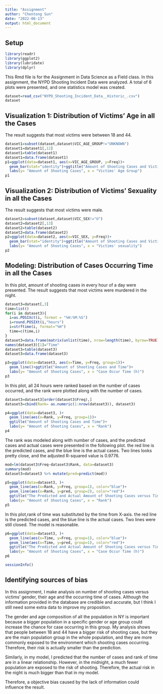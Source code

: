 ---
title: "Assignment"
author: "Chentong Sun"
date: "2022-08-13"
output: html_document
---

## Setup

```{r}
library(readr)
library(ggplot2)
library(lubridate)
library(dplyr)
```

This Rmd file is for the Assignment in Data Science as a Field class. In this assignment, the NYPD Shooting Incident Data were analyzed. A total of 6 plots were presented, and one statistics model was created.

```{r}
dataset=read_csv("NYPD_Shooting_Incident_Data__Historic_.csv")
dataset
```

## Visualization 1: Distribution of Victims' Age in all the Cases

The result suggests that most victims were between 18 and 44.

```{r}
dataset1=subset(dataset,dataset$VIC_AGE_GROUP!="UNKNOWN")
dataset1=dataset1[,12]
dataset1=table(dataset1)
dataset1=data.frame(dataset1)
p1=ggplot(data=dataset1, aes(x=VIC_AGE_GROUP, y=Freq))+
  geom_bar(stat="identity")+ggtitle("Amount of Shooting Cases and Victims' Age Group")+
  labs(y= "Amount of Shooting Cases", x = "Victims' Age Group")
p1
```

## Visualization 2: Distribution of Victims' Sexuality in all the Cases

The result suggests that most victims were male.

```{r}
dataset2=subset(dataset,dataset$VIC_SEX!="U")
dataset2=dataset2[,13]
dataset2=table(dataset2)
dataset2=data.frame(dataset2)
p2=ggplot(data=dataset2, aes(x=VIC_SEX, y=Freq))+
  geom_bar(stat="identity")+ggtitle("Amount of Shooting Cases and Victims' sexuality")+
  labs(y= "Amount of Shooting Cases", x = "Victims' sexuality")
p2
```

## Modeling: Distribution of Cases Occurring Time in all the Cases

In this plot, amount of shooting cases in every hour of a day were presented. The result suggests that most victims were murdered in the night.

```{r}
dataset3=dataset[,3]
time=list()
for(i in dataset3){
  i=as.POSIXct(i, format = "%H:%M:%S")
  i=round.POSIXt(i,"hours")
  i=strftime(i, format="%H")
  time=c(time,i)
}
dataset3=data.frame(matrix(unlist(time), nrow=length(time), byrow=TRUE))
names(dataset3)[1]="Time"
dataset3=table(dataset3)
dataset3=data.frame(dataset3)

p3=ggplot(data=dataset3, aes(x=Time, y=Freq, group=1))+
  geom_line()+ggtitle("Amount of Shooting Cases and Time")+
  labs(y= "Amount of Shooting Cases", x = "Case Occur Time (h)")
p3
```

In this plot, all 24 hours were ranked based on the number of cases occurred, and the rank were plotted along with the number of cases.

```{r}
dataset3=dataset3[order(dataset3$Freq),]
dataset3=cbind(Rank= as.numeric(1:nrow(dataset3)), dataset3)

p4=ggplot(data=dataset3, )+
  geom_line(aes(x=Rank, y=Freq, group=1))+
  ggtitle("Amount of Shooting Cases and Time")+
  labs(y= "Amount of Shooting Cases", x = "Rank")
p4
```

The rank was modeled along with number of cases, and the predicted cases and actual cases were presented in the following plot. the red line is the predicted cases, and the blue line is the actual cases. Two lines looks pretty close, and the adjusted R-squared value is 0.9776.

```{r}
mod=lm(dataset3$Freq~dataset3$Rank, data=dataset3)
summary(mod)
dataset3=dataset3 %>% mutate(pred=predict(mod))

p5=ggplot(data=dataset3, )+
  geom_line(aes(x=Rank, y=Freq, group=1), color="blue")+
  geom_line(aes(x=Rank, y=pred, group=2), color="red")+
  ggtitle("The Predicted and Actual Amount of Shooting Cases versus Time")+
  labs(y= "Amount of Shooting Cases", x = "Rank")
p5
```

In this plot,rank of time was substituted by the time from X-axis. the red line is the predicted cases, and the blue line is the actual cases. Two lines were still closed. The model is reasonable.

```{r}
p6=ggplot(data=dataset3, )+
  geom_line(aes(x=Time, y=Freq, group=1), color="blue")+
  geom_line(aes(x=Time, y=pred, group=1), color="red")+
  ggtitle("The Predicted and Actual Amount of Shooting Cases versus Time")+
  labs(y= "Amount of Shooting Cases", x = "Case Occur Time (h)")
p6

```

```{r}
sessionInfo()
```

## **Identifying sources of bias**

In this assignment, I make analysis on number of shooting cases versus victims' gender, their age and the occurring time of cases. Although the information provided in the database are credible and accurate, but I think I still need some extra data to improve my proposition.

The gender and age composition of all the population in NY is important because a bigger population in a specific gender or age group could increase the chance for case occurring in this group. My analysis shows that people between 18 and 44 have a bigger risk of shooting case, but they are the main population group in the whole population, and they are more commonly exposed to the environment which shooting cases occurring. Therefore, their risk is actually smaller than the prediction.

Similarly, in my model, I predicted that the number of cases and rank of time are in a linear relationship. However, in the midnight, a much fewer population are exposed to the risk of shooting. Therefore, the actual risk in the night is much bigger than that in my model.

Therefore, a objective bias caused by the lack of information could influence the result.
